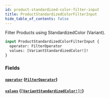 ```yaml
---
id: product-standardized-color-filter-input
title: ProductStandardizedColorFilterInput
hide_table_of_contents: false
---
```



Filter Products using StandardizedColor (Variant).

```graphql
input ProductStandardizedColorFilterInput {
  operator: FilterOperator
  values: [VariantStandardizedColor!]!
}
```


### Fields

#### [`operator`](#) ([`FilterOperator`](/developers/demandhq-apis/storefront-api/graphql/reference/enums/filter-operator))




#### [`values`](#) ([`[VariantStandardizedColor!]!`](/developers/demandhq-apis/storefront-api/graphql/reference/enums/variant-standardized-color))






